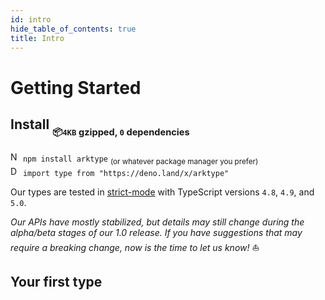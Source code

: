 ```yaml
---
id: intro
hide_table_of_contents: true
title: Intro
---
```


# Getting Started


<!-- @blockFrom:README.md:install => replace(./dev/arktype.io/static,) -->

## Install <sub><sub>📦`4KB` gzipped, `0` dependencies</sub></sub>

<img src="/img/npm.svg" alt="Npm Icon" height="16px" />
<code>npm install arktype</code>
<sub>(or whatever package manager you prefer)</sub>
<br />
<img src="/img/deno.svg" alt="Deno Icon" height="16px" />
<code>import type from "https://deno.land/x/arktype"</code>

Our types are tested in [strict-mode](https://www.typescriptlang.org/tsconfig#strict) with TypeScript versions `4.8`, `4.9`, and `5.0`.

_Our APIs have mostly stabilized, but details may still change during the alpha/beta stages of our 1.0 release. If you have suggestions that may require a breaking change, now is the time to let us know!_ ⛵

<!-- @blockEnd -->

## Your first type

<StackBlitzDemo embedId="type" />
